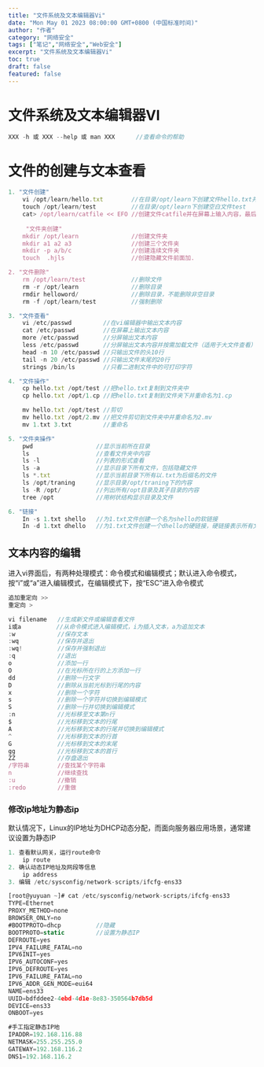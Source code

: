 ```yaml
---
title: "文件系统及文本编辑器Vi"
date: "Mon May 01 2023 08:00:00 GMT+0800 (中国标准时间)"
author: "作者"
category: "网络安全"
tags: ["笔记","网络安全","Web安全"]
excerpt: "文件系统及文本编辑器Vi"
toc: true
draft: false
featured: false
---
```


# 文件系统及文本编辑器VI

```jsx
XXX -h 或 XXX --help 或 man XXX      //查看命令的帮助
```

# 文件的创建与文本查看

```jsx
1. "文件创建"
	vi /opt/learn/hello.txt        //在目录/opt/learn下创建文件hello.txt并进入vi编辑界面
	touch /opt/learn/test          //在目录/opt/learn下创建空白文件test
	cat> /opt/learn/catfile << EFO //创建文件catfile并在屏幕上输入内容，最后输入EFO结束（不使用<<EFO，也可以用Ctrl+D）
	
 	 "文件夹创建"
	mkdir /opt/learn               //创建文件夹
	mkdir a1 a2 a3                 //创建三个文件夹
	mkdir -p a/b/c                 //创建连续文件夹
	touch  .hjls                   //创建隐藏文件前面加.

2. "文件删除"
	rm /opt/learn/test             //删除文件
	rm -r /opt/learn               //删除目录
	rmdir helloword/               //删除目录，不能删除非空目录
	rm -f /opt/learn/test          //强制删除

3. "文件查看"
	vi /etc/passwd         //在vi编辑器中输出文本内容
	cat /etc/passwd        //在屏幕上输出文本内容
	more /etc/passwd       //分屏输出文本内容
	less /etc/passwd       //分屏输出文本内容并按需加载文件（适用于大文件查看）
	head -n 10 /etc/passwd //只输出文件的头10行
	tail -n 20 /etc/passwd //只输出文件末尾的20行
	strings /bin/ls        //只看二进制文件中的可打印字符

4. "文件操作"
	cp hello.txt /opt/test //把hello.txt复制到文件夹中
	cp hello.txt /opt/1.cp //把hello.txt复制到文件夹下并重命名为1.cp

	mv hello.txt /opt/test //剪切
	mv hello.txt /opt/2.mv //把文件剪切到文件夹中并重命名为2.mv
	mv 1.txt 3.txt         //重命名

5. "文件夹操作"
	pwd                  //显示当前所在目录
	ls                   //查看文件夹中内容
	ls -l                //列表的形式查看
	ls -a                //显示目录下所有文件，包括隐藏文件
	ls *.txt             //显示当前目录下所有以.txt为后缀名的文件
	ls /opt/traning      //显示目录/opt/traning下的内容
	ls -R /opt/          //列出所有/opt目录及其子目录的内容
	tree /opt            //用树状结构显示目录及文件

6. "链接"
	In -s 1.txt shello   //为1.txt文件创建一个名为shello的软链接
	In -d 1.txt dhello   //为1.txt文件创建一个dhello的硬链接，硬链接表示所有文件中更改任意一个，其他文件的所有属性都会跟着变化，如大小、更新时间、权限等
```

## 文本内容的编辑

进入vi界面后，有两种处理模式：命令模式和编辑模式；默认进入命令模式，按“i”或“a”进入编辑模式，在编辑模式下，按“ESC”进入命令模式

```jsx
追加重定向 >>
重定向 >
```

```jsx
vi filename   //生成新文件或编辑查看文件
i或a          //从命令模式进入编辑模式，i为插入文本，a为追加文本
:w            //保存文本
:wq           //保存并退出
:wq!          //保存并强制退出
:q            //退出
o             //添加一行
O             //在光标所在行的上方添加一行
dd            //删除一行文字
D             //删除从当前光标到行尾的内容
x             //删除一个字符
s             //删除一个字符并切换到编辑模式
S             //删除一行并切换到编辑模式
:n            //光标移至文本第n行
$             //光标移到文本的行尾
A             //光标移到文本的行尾并切换到编辑模式
^             //光标移到文本的行首
G             //光标移到文本的末尾
gg            //光标移到文本的首行
ZZ            //存盘退出
/字符串        //查找某个字符串
n             //继续查找
:u            //撤销
:redo         //重做
```

### 修改ip地址为静态ip

默认情况下，Linux的IP地址为DHCP动态分配，而面向服务器应用场景，通常建议设置为静态IP

```jsx
1. 查看默认网关，运行route命令
	ip route
2. 确认动态IP地址及网段等信息
	ip address
3. 编辑 /etc/sysconfig/network-scripts/ifcfg-ens33
```

```jsx
[root@yuyuan ~]# cat /etc/sysconfig/network-scripts/ifcfg-ens33 
TYPE=Ethernet
PROXY_METHOD=none
BROWSER_ONLY=no
#BOOTPROTO=dhcp          //隐藏
BOOTPROTO=static         //设置为静态IP
DEFROUTE=yes
IPV4_FAILURE_FATAL=no
IPV6INIT=yes
IPV6_AUTOCONF=yes
IPV6_DEFROUTE=yes
IPV6_FAILURE_FATAL=no
IPV6_ADDR_GEN_MODE=eui64
NAME=ens33
UUID=bdfddee2-4ebd-4d1e-8e83-350564b7db5d
DEVICE=ens33
ONBOOT=yes

#手工指定静态IP地
IPADDR=192.168.116.88
NETMASK=255.255.255.0
GATEWAY=192.168.116.2
DNS1=192.168.116.2
```
